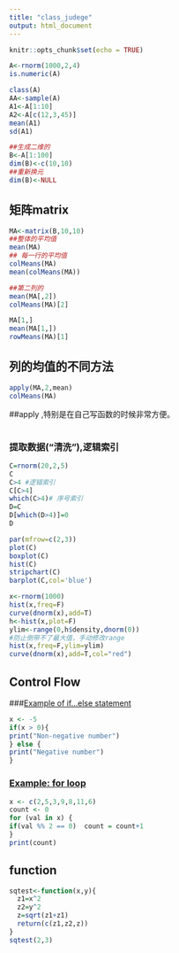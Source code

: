 ```yaml
---
title: "class_judege"
output: html_document
---
```


```r
knitr::opts_chunk$set(echo = TRUE)
```

```r
A<-rnorm(1000,2,4)
is.numeric(A)

class(A)
AA<-sample(A)
A1<-A[1:10]
A2<-A[c(12,3,45)]
mean(A1)
sd(A1)
```
```r
##生成二维的
B<-A[1:100]
dim(B)<-c(10,10)
##重新换元
dim(B)<-NULL
```
## 矩阵matrix
```r

MA<-matrix(B,10,10)
##整体的平均值
mean(MA)
## 每一行的平均值
colMeans(MA)
mean(colMeans(MA))

##第二列的
mean(MA[,2])
colMeans(MA)[2]
```

```r
MA[1,]
mean(MA[1,])
rowMeans(MA)[1]
```
## 列的均值的不同方法
```r
apply(MA,2,mean)
colMeans(MA)

```
##apply ,特别是在自己写函数的时候非常方便。
```r

```
### 提取数据("清洗"),逻辑索引
```r
C=rnorm(20,2,5)
C
C>4 #逻辑索引
C[C>4]
which(C>4)# 序号索引
D=C
D[which(D>4)]=0
D

```
```r
par(mfrow=c(2,3))
plot(C)
boxplot(C)
hist(C)
stripchart(C)
barplot(C,col='blue')

```
```r
x<-rnorm(1000)
hist(x,freq=F)
curve(dnorm(x),add=T)
h<-hist(x,plot=F)
ylim<-range(0,h$density,dnorm(0))
#防止倒带不了最大值，手动修改range
hist(x,freq=F,ylim=ylim)
curve(dnorm(x),add=T,col="red")
```
## Control Flow
###[Example of if…else statement](https://www.datamentor.io/r-programming/if-else-statement/)
```r
x <- -5
if(x > 0){
print("Non-negative number")
} else {
print("Negative number")
}
```
### [Example: for loop](https://www.datamentor.io/r-programming/for-loop/)
```r
x <- c(2,5,3,9,8,11,6)
count <- 0
for (val in x) {
if(val %% 2 == 0)  count = count+1
}
print(count)
```
## function
```r
sqtest<-function(x,y){
  z1=x^2
  z2=y^2
  z=sqrt(z1+z1)
  return(c(z1,z2,z))
}
sqtest(2,3)
```

